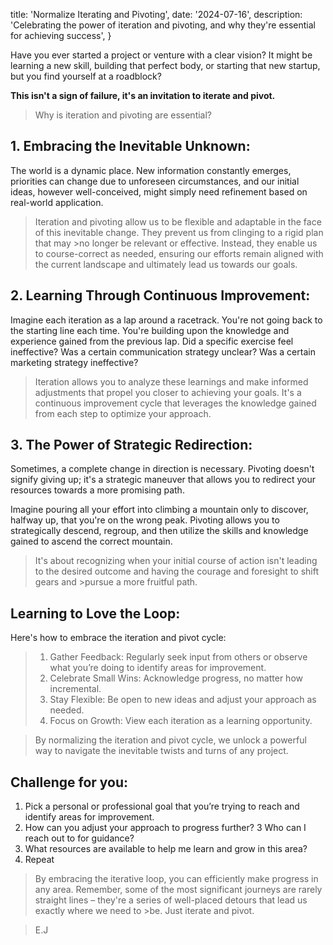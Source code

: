   title: 'Normalize Iterating and Pivoting',
  date: '2024-07-16',
  description: 'Celebrating the power of iteration and pivoting, and why they\'re essential for achieving success',
}

Have you ever started a project or venture with a clear vision? It might be learning a new skill, building that perfect body, or starting that new startup, but you find yourself at a roadblock?

**This isn\'t a sign of failure, it\'s an invitation to iterate and pivot.**

>Why is iteration and pivoting are essential?
## 1. Embracing the Inevitable Unknown:

The world is a dynamic place. New information constantly emerges, priorities can change due to unforeseen circumstances, and our initial ideas, however well-conceived, might simply need refinement based on real-world application.

>Iteration and pivoting allow us to be flexible and adaptable in the face of this inevitable change. They prevent us from clinging to a rigid plan that may >no longer be relevant or effective.
>Instead, they enable us to course-correct as needed, ensuring our efforts remain aligned with the current landscape and ultimately lead us towards our goals.

## 2. Learning Through Continuous Improvement:

Imagine each iteration as a lap around a racetrack. You're not going back to the starting line each time. You're building upon the knowledge and experience gained from the previous lap. Did a specific exercise feel ineffective? Was a certain communication strategy unclear? Was a certain marketing strategy ineffective?

>Iteration allows you to analyze these learnings and make informed adjustments that propel you closer to achieving your goals. It's a continuous improvement cycle that leverages the knowledge gained from each step to optimize your approach.

## 3. The Power of Strategic Redirection:

Sometimes, a complete change in direction is necessary. Pivoting doesn't signify giving up; it's a strategic maneuver that allows you to redirect your resources towards a more promising path.

Imagine pouring all your effort into climbing a mountain only to discover, halfway up, that you're on the wrong peak. Pivoting allows you to strategically descend, regroup, and then utilize the skills and knowledge gained to ascend the correct mountain.

>It's about recognizing when your initial course of action isn't leading to the desired outcome and having the courage and foresight to shift gears and >pursue a more fruitful path.

## Learning to Love the Loop:

Here's how to embrace the iteration and pivot cycle:


 > 1. Gather Feedback: Regularly seek input from others or observe what you’re doing to identify areas for improvement.
 > 2. Celebrate Small Wins: Acknowledge progress, no matter how incremental.
 > 3. Stay Flexible: Be open to new ideas and adjust your approach as needed.
 > 4. Focus on Growth: View each iteration as a learning opportunity.


>By normalizing the iteration and pivot cycle, we unlock a powerful way to navigate the inevitable twists and turns of any project.

## Challenge for you:


1. Pick a personal or professional goal that you’re trying to reach and identify areas for improvement.
2. How can you adjust your approach to progress further?
3 Who can I reach out to for guidance?
4. What resources are available to help me learn and grow in this area?
5. Repeat

>By embracing the iterative loop, you can efficiently make progress in any area.
>Remember, some of the most significant journeys are rarely straight lines – they're a series of well-placed detours that lead us exactly where we need to >be. Just iterate and pivot.

>E.J
